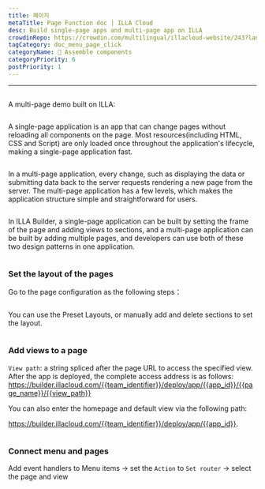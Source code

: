 ```yaml
---
title: 페이지
metaTitle: Page Function doc | ILLA Cloud
desc: Build single-page apps and multi-page app on ILLA
crowdinRepo: https://crowdin.com/multilingual/illacloud-website/243?languages=en&filter=basic&value=0
tagCategory: doc_menu_page_click
categoryName: 🧬 Assemble components
categoryPriority: 6
postPriority: 1
---
```


* * *

## <h2 hidden>Page</h2>

A multi-page demo built on ILLA: 

<img src='https://cdn.illacloud.com/official-website/img/docs/assemble/page1.gif' alt="" />

A single-page application is an app that can change pages without reloading all components on the page. Most resources(including HTML, CSS and Script) are only loaded once throughout the application's lifecycle, making a single-page application fast.

<img src='https://cdn.illacloud.com/official-website/img/docs/assemble/page2.png' alt="" />

In a multi-page application, every change, such as displaying the data or submitting data back to the server requests rendering a new page from the server. The multi-page application has a few levels, which makes the application structure simple and straightforward for users.

<img src='https://cdn.illacloud.com/official-website/img/docs/assemble/page3.png' alt="" />

In ILLA Builder, a single-page application can be built by setting the frame of the page and adding views to sections, and a multi-page application can be built by adding multiple pages, and developers can use both of these two design patterns in one application.

<img src='https://cdn.illacloud.com/official-website/img/docs/assemble/page4.png' alt="" />

### Set the layout of the pages

Go to the page configuration as the following steps：

<img src='https://cdn.illacloud.com/official-website/img/docs/assemble/page5.png' alt="" />

You can use the Preset Layouts, or manually add and delete sections to set the layout. 

<img src='https://cdn.illacloud.com/official-website/img/docs/assemble/page6.gif' alt="" />

### Add views to a page

`View path`: a string spliced after the page URL to access the specified view. After the app is deployed, the complete access address is as follows: https://builder.illacloud.com/{{team_identifier}}/deploy/app/{{app_id}}/{{page_name}}/{{view_path}}

You can also enter the homepage and default view via the following path:

https://builder.illacloud.com/{{team_identifier}}/deploy/app/{{app_id}}. 

<img src='https://cdn.illacloud.com/official-website/img/docs/assemble/page7.png' alt="" />

### Connect menu and pages

Add event handlers to Menu items → set the `Action` to `Set router` → select the page and view

<img src='https://cdn.illacloud.com/official-website/img/docs/assemble/page8.gif' alt="" />
